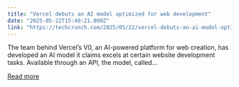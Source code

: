 ```yaml
---
title: "Vercel debuts an AI model optimized for web development"
date: "2025-05-22T15:40:21.000Z"
link: "https://techcrunch.com/2025/05/22/vercel-debuts-an-ai-model-optimized-for-web-development/"
---
```


The team behind Vercel&#8217;s V0, an AI-powered platform for web creation, has developed an AI model it claims excels at certain website development tasks. Available through an API, the model, called...

[Read more](https://techcrunch.com/2025/05/22/vercel-debuts-an-ai-model-optimized-for-web-development/)
